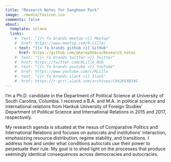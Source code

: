 ```yaml
---
title: "Research Notes for Sanghoon Park"
image: ./media/favicon.ico
comments: false
about:
  template: solana
  links:
    #- text: "{{< fa brands meetup >}} Meetup"
    #  href: https://www.meetup.com/R-Lille/
    - text: "{{< fa brands github >}} GitHub"
      href: https://github.com/pherephobia/Research_notes
    #- text: "{{< fa brands twitter >}} Twitter"
    #  href: https://twitter.com/RLille_RUG
    #- text: "{{< fa brands youtube >}} YouTube"
    #  href: https://www.youtube.com/c/RLille
    #- text: "{{< fa brands slack >}} Slack"
    #  href: https://r-grrr.slack.com/archives/C042K6XB34G
---
```


I'm a Ph.D. candidate in the Department of Political Science at University of
South Carolina, Columbia. I received a B.A. and M.A. in political science and
international relations from Hankuk University of Foreign Studies' Department of
Political Science and International Relations in 2015 and 2017, respectively.

My research agenda is situated at the nexus of Comparative Politics and
International Relations and focuses on autocrats and institutions' interaction,
emphasizing resource distribution, regime stability, and transitions. I address
how and under what conditions autocrats use their power to perpetuate their
rule. My goal is to shed light on the processes that produce seemingly identical
consequences across democracies and autocracies.
